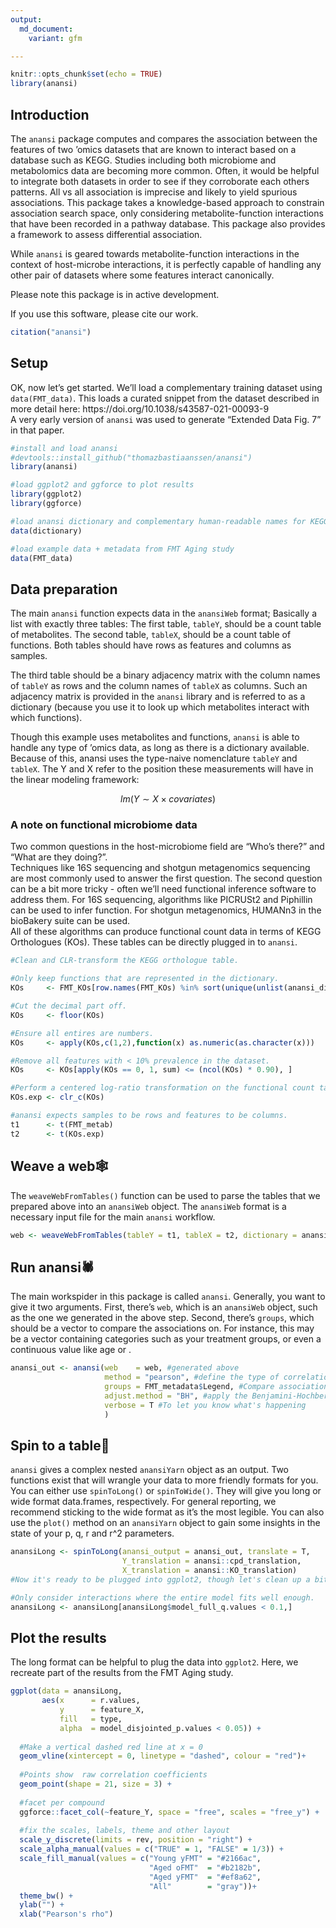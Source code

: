 ```yaml
---
output:
  md_document:
    variant: gfm

---
```

<p align="justify">    

<!-- README.md is generated from README.Rmd. Please edit that file -->

```r
knitr::opts_chunk$set(echo = TRUE)
library(anansi)
```
## Introduction
The `anansi` package computes and compares the association between the features of two 'omics datasets that are known to interact based on a database such as KEGG. Studies including both microbiome and metabolomics data are becoming more common. 
Often, it would be helpful to integrate both datasets in order to see if they corroborate 
each others patterns. All vs all association is imprecise and likely to yield spurious 
associations. This package takes a knowledge-based approach to constrain association 
search space, only considering metabolite-function interactions that have been recorded
in a pathway database. This package also provides a framework to assess differential 
association. 

While `anansi` is geared towards metabolite-function interactions in the context of host-microbe interactions, it is perfectly capable of handling any other pair of datasets where some features interact canonically. 

Please note this package is in active development. 

If you use this software, please cite our work.

```r
citation("anansi")
```
## Setup

OK, now let's get started.
We'll load a complementary training dataset using `data(FMT_data)`. This loads a curated snippet from the dataset described in more detail here: https://doi.org/10.1038/s43587-021-00093-9  
A very early version of `anansi` was used to generate "Extended Data Fig. 7" in that paper. 


```r
#install and load anansi
#devtools::install_github("thomazbastiaanssen/anansi")
library(anansi)

#load ggplot2 and ggforce to plot results
library(ggplot2)
library(ggforce)

#load anansi dictionary and complementary human-readable names for KEGG compounds and orthologues
data(dictionary)

#load example data + metadata from FMT Aging study
data(FMT_data)

```

## Data preparation

The main `anansi` function expects data in the `anansiWeb` format; Basically a list with exactly three tables: 
The first table, `tableY`, should be a count table of metabolites.
The second table, `tableX`, should be a count table of functions. 
Both tables should have rows as features and columns as samples.

The third table should be a binary adjacency matrix with the column names of `tableY` as rows and the column names of `tableX` as columns. Such an adjacency matrix is provided in the `anansi` library and is referred to as a dictionary (because you use it to look up which metabolites interact with which functions).  

Though this example uses metabolites and functions, `anansi` is able to handle any type of 'omics data, as long as there is a dictionary available. Because of this, anansi uses the type-naive nomenclature `tableY` and `tableX`. 
The Y and X refer to the position these measurements will have in the linear modeling framework: 

$$ lm(Y \sim X \times covariates) $$

### A note on functional microbiome data

Two common questions in the host-microbiome field are "Who's there?" and "What are they doing?".  
Techniques like 16S sequencing and shotgun metagenomics sequencing are most commonly used to answer the first question. 
The second question can be a bit more tricky - often we'll need functional inference software to address them. 
For 16S sequencing, algorithms like PICRUSt2 and Piphillin can be used to infer function. For shotgun metagenomics, HUMANn3 in the bioBakery suite can be used.  
All of these algorithms can produce functional count data in terms of KEGG Orthologues (KOs). These tables can be directly plugged in to `anansi`. 

```r
#Clean and CLR-transform the KEGG orthologue table.

#Only keep functions that are represented in the dictionary.
KOs     <- FMT_KOs[row.names(FMT_KOs) %in% sort(unique(unlist(anansi_dic))),]

#Cut the decimal part off.
KOs     <- floor(KOs)

#Ensure all entires are numbers.
KOs     <- apply(KOs,c(1,2),function(x) as.numeric(as.character(x)))

#Remove all features with < 10% prevalence in the dataset.
KOs     <- KOs[apply(KOs == 0, 1, sum) <= (ncol(KOs) * 0.90), ] 

#Perform a centered log-ratio transformation on the functional count table.
KOs.exp <- clr_c(KOs)

#anansi expects samples to be rows and features to be columns. 
t1      <- t(FMT_metab)
t2      <- t(KOs.exp)
```

## Weave a web🕸️

The `weaveWebFromTables()` function can be used to parse the tables that we prepared above into an `anansiWeb` object. 
The `anansiWeb` format is a necessary input file for the main `anansi` workflow. 

```r
web <- weaveWebFromTables(tableY = t1, tableX = t2, dictionary = anansi_dic)
```

## Run anansi🕷️

The main workspider in this package is called `anansi`. Generally, you want to give it two arguments. First, there's `web`, which is an `anansiWeb` object, such as the one we generated in the above step. Second, there's `groups`, which should be a vector to compare the associations on. For instance, this may be a vector containing categories such as your treatment groups, or even a continuous value like age or . 

```r
anansi_out <- anansi(web    = web, #generated above
                     method = "pearson", #define the type of correlation used
                     groups = FMT_metadata$Legend, #Compare associations between treatments
                     adjust.method = "BH", #apply the Benjamini-Hochberg procedure for FDR
                     verbose = T #To let you know what's happening
                     )

```
## Spin to a table📝

`anansi` gives a complex nested `anansiYarn` object as an output. Two functions exist that will wrangle your data to more friendly formats for you. 
You can either use `spinToLong()` or `spinToWide()`. They will give you long or wide format data.frames, respectively.
For general reporting, we recommend sticking to the wide format as it's the most legible. You can also use the `plot()` method on an `anansiYarn` object to gain some insights in the state of your p, q, r and r^2 parameters. 

```r

anansiLong <- spinToLong(anansi_output = anansi_out, translate = T, 
                         Y_translation = anansi::cpd_translation, 
                         X_translation = anansi::KO_translation)  
#Now it's ready to be plugged into ggplot2, though let's clean up a bit more. 

#Only consider interactions where the entire model fits well enough. 
anansiLong <- anansiLong[anansiLong$model_full_q.values < 0.1,]

```
## Plot the results

The long format can be helpful to plug the data into `ggplot2`. Here, we recreate part of the results from the FMT Aging study.

```r

ggplot(data = anansiLong, 
       aes(x      = r.values, 
           y      = feature_X, 
           fill   = type, 
           alpha  = model_disjointed_p.values < 0.05)) + 
  
  #Make a vertical dashed red line at x = 0
  geom_vline(xintercept = 0, linetype = "dashed", colour = "red")+
  
  #Points show  raw correlation coefficients
  geom_point(shape = 21, size = 3) + 
  
  #facet per compound
  ggforce::facet_col(~feature_Y, space = "free", scales = "free_y") + 
  
  #fix the scales, labels, theme and other layout
  scale_y_discrete(limits = rev, position = "right") +
  scale_alpha_manual(values = c("TRUE" = 1, "FALSE" = 1/3)) +
  scale_fill_manual(values = c("Young yFMT" = "#2166ac", 
                               "Aged oFMT"  = "#b2182b", 
                               "Aged yFMT"  = "#ef8a62", 
                               "All"        = "gray"))+
  theme_bw() + 
  ylab("") + 
  xlab("Pearson's rho")
```
</p>
